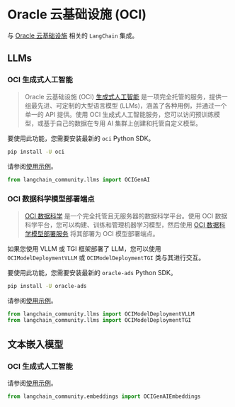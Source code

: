 # Oracle 云基础设施 (OCI)

与 [Oracle 云基础设施](https://www.oracle.com/artificial-intelligence/) 相关的 `LangChain` 集成。

## LLMs

### OCI 生成式人工智能

> Oracle 云基础设施 (OCI) [生成式人工智能](https://docs.oracle.com/en-us/iaas/Content/generative-ai/home.htm) 是一项完全托管的服务，提供一组最先进、可定制的大型语言模型 (LLMs)，涵盖了各种用例，并通过一个单一的 API 提供。使用 OCI 生成式人工智能服务，您可以访问预训练模型，或基于自己的数据在专用 AI 集群上创建和托管自定义模型。

要使用此功能，您需要安装最新的 `oci` Python SDK。

```bash
pip install -U oci
```

请参阅[使用示例](/docs/integrations/llms/oci_generative_ai)。

```python
from langchain_community.llms import OCIGenAI
```

### OCI 数据科学模型部署端点

> [OCI 数据科学](https://docs.oracle.com/en-us/iaas/data-science/using/home.htm) 是一个完全托管且无服务器的数据科学平台。使用 OCI 数据科学平台，您可以构建、训练和管理机器学习模型，然后使用 [OCI 数据科学模型部署服务](https://docs.oracle.com/en-us/iaas/data-science/using/model-dep-about.htm) 将其部署为 OCI 模型部署端点。

如果您使用 VLLM 或 TGI 框架部署了 LLM，您可以使用 `OCIModelDeploymentVLLM` 或 `OCIModelDeploymentTGI` 类与其进行交互。

要使用此功能，您需要安装最新的 `oracle-ads` Python SDK。

```bash
pip install -U oracle-ads
```

请参阅[使用示例](/docs/integrations/llms/oci_model_deployment_endpoint)。

```python
from langchain_community.llms import OCIModelDeploymentVLLM
from langchain_community.llms import OCIModelDeploymentTGI
```

## 文本嵌入模型

### OCI 生成式人工智能

请参阅[使用示例](/docs/integrations/text_embedding/oci_generative_ai)。

```python
from langchain_community.embeddings import OCIGenAIEmbeddings
```